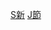 {{Catnav|頁面分類|...|台灣電視網|三立電視|三立電視節目}}
{{Catnav|頁面分類|...|三立電視|三立電視旗下頻道|三立新聞台}}

[[Category:三立電視節目|S新]]
[[Category:三立新聞台|J節]]